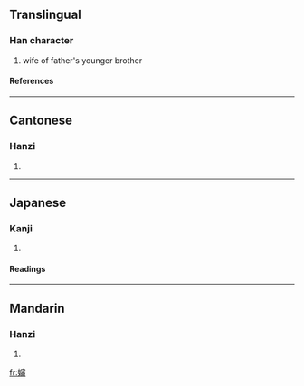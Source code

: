 {{see|婶}}

==Translingual==
===Han character===
{{Han char|rn=38|rad=女|as=15|sn=18|four=4346<sub>9</sub>|canj=女十竹田 (VJHW)}}
# wife of father's younger brother
====References====
{{Han ref|kx=0273.190|dkj=06851|hdz=21089.040|uh=5B38|ud=23352|bh=C254|bd=49748}}
----
==Cantonese==
===Hanzi===
{{yue-hanzi|jyut=|y=sam2}}
# {{defn|Cantonese}}
----
==Japanese==
===Kanji===
{{ja-kanji|grade=|rs=女15}}
# {{defn|Japanese}} 
====Readings====
{{ja-readings|on=[[しん]] (shin)|kun=}}
----
==Mandarin==
===Hanzi===
{{cmn-hanzi|sim=婶|pin=[[shěn]] ([[shen3]])|wg=shen<sup>3</sup>}}
# {{defn|Mandarin}}

[[fr:嬸]]